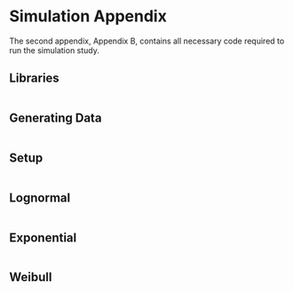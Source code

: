 # Simulation Appendix

The second appendix, Appendix B, contains all necessary code required to run the simulation study.

## Libraries

```r
```

## Generating Data

```r
```

## Setup

```r
```

## Lognormal

```r
```

## Exponential

```r
```

## Weibull

```r
```


